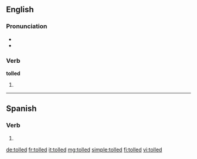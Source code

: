 ==English==

===Pronunciation===
* {{rhymes|əʊld|lang=en}}
* {{homophones|lang=en|told}}
===Verb===
'''tolled'''

# {{en-past of|toll}}

----

==Spanish==

===Verb===
{{es-verb-form|toller}}

# {{es-verb form of|ending=er|mood=imperative|sense=affirmative|pers=2|formal=no|number=plural|toller|region=Spain}}

[[de:tolled]]
[[fr:tolled]]
[[it:tolled]]
[[mg:tolled]]
[[simple:tolled]]
[[fi:tolled]]
[[vi:tolled]]